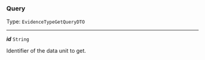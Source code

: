 


### Query

Type: `EvidenceTypeGetQueryDTO`

---

***id*** `String`

Identifier of the data unit to get.


